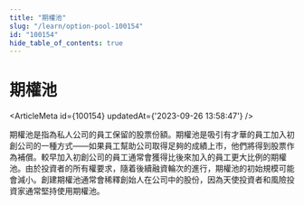 ```yaml
---
title: "期權池"
slug: "/learn/option-pool-100154"
id: "100154"
hide_table_of_contents: true
---
```



# 期權池

<ArticleMeta id={100154} updatedAt={'2023-09-26 13:58:47'} />
<div className='border-solid border-b border-t-0 my-4 border-[var(--ifm-color-gray-300)]' />

期權池是指為私人公司的員工保留的股票份額。期權池是吸引有才華的員工加入初創公司的一種方式——如果員工幫助公司取得足夠的成績上市，他們將得到股票作為補償。較早加入初創公司的員工通常會獲得比後來加入的員工更大比例的期權池。由於投資者的所有權要求，隨着後續融資輪次的進行，期權池的初始規模可能會減小。創建期權池通常會稀釋創始人在公司中的股份，因為天使投資者和風險投資家通常堅持使用期權池。
